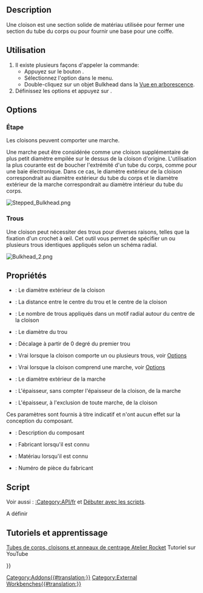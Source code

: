 <languages/>

{{Docnav/fr
|[[Rocket_CenteringRing/fr|Anneau de centrage]]
|[[Rocket_Fin/fr|Aileron]]
|[[Rocket_Workbench/fr|Atelier Rocket]]
|IconL=Rocket_CenteringRing.svg
|IconR=Rocket_Fin.svg
|IconC=RocketWorkbench.svg
}}

{{GuiCommand/fr
|Name=Rocket Bulkhead
|Name/fr=Rocket Cloison
|MenuLocation=Rocket → Bulkhead
|Workbenches=[[Rocket_Workbench/fr|Rocket]]
|Version=0.19
}}

== Description ==

Une cloison est une section solide de matériau utilisée pour fermer une section du tube du corps ou pour fournir une base pour une coiffe.

<span id="Usage"></span>
== Utilisation ==

# Il existe plusieurs façons d'appeler la commande:
#* Appuyez sur le bouton {{Button|[[Image:Rocket_Bulkhead.svg|16px]] [[Rocket_Bulkhead/fr|Bulkhead]]}}.
#* Sélectionnez l'option {{MenuCommand|Rocket  → [[Image:Rocket_Bulkhead.svg|16px]] Bulkhead}} dans le menu.
#* Double-cliquez sur un objet Bulkhead dans la [[Tree_view/fr|Vue en arborescence]].
# Définissez les options et appuyez sur {{Button|OK}}.

== Options ==

<span id="Step"></span>
=== Étape ===

Les cloisons peuvent comporter une marche.

Une marche peut être considérée comme une cloison supplémentaire de plus petit diamètre empilée sur le dessus de la cloison d'origine. L'utilisation la plus courante est de boucher l'extrémité d'un tube du corps, comme pour une baie électronique. Dans ce cas, le diamètre extérieur de la cloison correspondrait au diamètre extérieur du tube du corps et le diamètre extérieur de la marche correspondrait au diamètre intérieur du tube du corps.

[[File:Stepped_Bulkhead.png]]
{{Caption|Une cloison étagée utilisée pour boucher un tube du corps}}

<span id="Holes"></span>
=== Trous ===

Une cloison peut nécessiter des trous pour diverses raisons, telles que la fixation d'un crochet à œil. Cet outil vous permet de spécifier un ou plusieurs trous identiques appliqués selon un schéma radial.

[[File:Bulkhead_2.png]]
{{Caption|Une cloison étagée à 4 trous}}

<span id="Properties"></span>
== Propriétés ==

{{TitleProperty|Bulkhead}}

* {{PropertyData/fr|Diameter}}: Le diamètre extérieur de la cloison
* {{PropertyData/fr|Hole Center}}: La distance entre le centre du trou et le centre de la cloison
* {{PropertyData/fr|Hole Count}}: Le nombre de trous appliqués dans un motif radial autour du centre de la cloison
* {{PropertyData/fr|Hole Diameter}}: Le diamètre du trou
* {{PropertyData/fr|Hole Offset}}: Décalage à partir de 0 degré du premier trou
* {{PropertyData/fr|Holes}}: Vrai lorsque la cloison comporte un ou plusieurs trous, voir [[#Options|Options]]
* {{PropertyData/fr|Step}}: Vrai lorsque la cloison comprend une marche, voir [[#Options|Options]]
* {{PropertyData/fr|Step Diameter}}: Le diamètre extérieur de la marche
* {{PropertyData/fr|Step Thickness}}: L'épaisseur, sans compter l'épaisseur de la cloison, de la marche
* {{PropertyData/fr|Thickness}}: L'épaisseur, à l'exclusion de toute marche, de la cloison

{{TitleProperty|Rocket Component}}

Ces paramètres sont fournis à titre indicatif et n'ont aucun effet sur la conception du composant.

* {{PropertyData|Description}} : Description du composant
* {{PropertyData|Manufacturer}} : Fabricant lorsqu'il est connu
* {{PropertyData|Material}} : Matériau lorsqu'il est connu
* {{PropertyData|Part Number}} : Numéro de pièce du fabricant

<span id="Scripting"></span>
==Script==

Voir aussi : [[:Category:API/fr]] et [[FreeCAD_Scripting_Basics/fr|Débuter avec les scripts]].

A définir

<span id="Tutorials_and_Learning"></span>
== Tutoriels et apprentissage ==

[https://youtu.be/xi7acpw3eDA Tubes de corps, cloisons et anneaux de centrage Atelier Rocket] Tutoriel sur YouTube


{{Docnav/fr
|[[Rocket_CenteringRing/fr|Anneau de centrage]]
|[[Rocket_Fin/fr|Aileron]]
|[[Rocket_Workbench/fr|Atelier Rocket]]
|IconL=Rocket_CenteringRing.svg
|IconR=Rocket_Fin.svg
|IconC=RocketWorkbench.svg
}}

{{Userdocnavi{{#translation:}}}}
[[Category:Addons{{#translation:}}]]
[[Category:External Workbenches{{#translation:}}]]